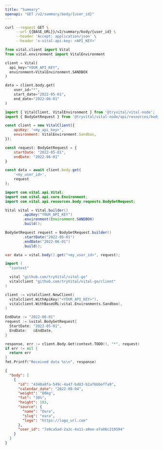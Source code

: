 ```yaml
---
title: "Summary"
openapi: "GET /v2/summary/body/{user_id}"
---
```


<RequestExample>

```bash cURL
curl --request GET \
     --url {{BASE_URL}}/v2/summary/body/{user_id} \
     --header 'Accept: application/json' \
     --header 'x-vital-api-key: <API_KEY>'
```

```python Python
from vital.client import Vital
from vital.environment import VitalEnvironment

client = Vital(
  api_key="YOUR_API_KEY",
  environment=VitalEnvironment.SANDBOX
)

data = client.body.get(
    user_id="*",
    start_date="2022-05-01",
    end_date="2022-06-01"
)
```

```javascript Node
import { VitalClient, VitalEnvironment } from '@tryvital/vital-node';
import { BodyGetRequest } from '@tryvital/vital-node/api/resources/body';

const client = new VitalClient({
    apiKey: '<my_api_key>',
    environment: VitalEnvironment.Sandbox,
});

const request: BodyGetRequest = {
    startDate: "2022-05-01",
    endDate: "2022-06-01"
}

const data = await client.body.get(
    '<my_user_id>',
    request
);
```

```java Java
import com.vital.api.Vital;
import com.vital.api.core.Environment;
import com.vital.api.resources.body.requests.BodyGetRequest;

Vital vital = Vital.builder()
        .apiKey("YOUR_API_KEY")
        .environment(Environment.SANDBOX)
        .build();

BodyGetRequest request = BodyGetRequest.builder()
        .startDate("2022-05-01")
        .endDate("2022-06-01")
        .build();

var data = vital.body().get("<my_user_id>", request);
```

```go Go
import (
  "context"

  vital "github.com/tryVital/vital-go"
  vitalclient "github.com/tryVital/vital-go/client"
)

client := vitalclient.NewClient(
  vitalclient.WithApiKey("<YOUR_API_KEY>"),
  vitalclient.WithBaseURL(vital.Environments.Sandbox),
)

EndDate := "2022-06-01"
request := &vital.BodyGetRequest{
  StartDate: "2022-05-01",
  EndDate:   &EndDate,
}

response, err := client.Body.Get(context.TODO(), "*", request)
if err != nil {
  return err
}
fmt.Printf("Received data %s\n", response)
```

</RequestExample>

<ResponseExample>

```json Response
{
  "body": [
    {
      "id": "4340a0fa-549c-4a47-bd83-b2af6bbeffa9",
      "calendar_date": "2022-08-04",
      "weight": "80kg",
      "fat": "30%",
      "height": 183,
      "source": {
        "name": "Oura",
        "slug": "oura",
        "logo": "https://logo_url.com"
      },
      "user_id": "7a9ca5ad-2a2c-4a11-a9ee-e7a06c219594"
    }
  ]
}
```

</ResponseExample>
